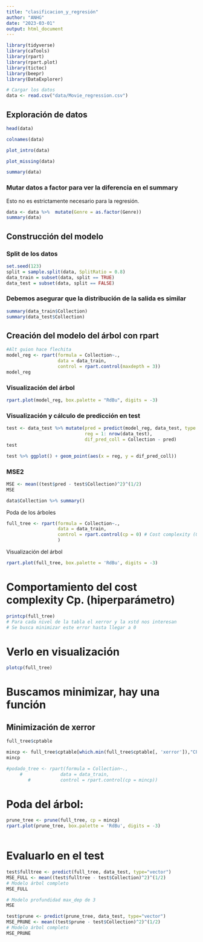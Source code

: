 ---
title: "clasificacion_y_regresión"
author: "ANHG"
date: "2023-03-01"
output: html_document
---

```{r}
library(tidyverse)
library(caTools)
library(rpart)
library(rpart.plot)
library(tictoc)
library(beepr)
library(DataExplorer)
```

```{r}
# Cargar los datos
data <- read.csv("data/Movie_regression.csv")
```

## Exploración de datos

```{r}
head(data)
```

```{r}
colnames(data)
```

```{r}
plot_intro(data)
```

```{r}
plot_missing(data)
```

```{r}
summary(data)
```

### Mutar datos a factor para ver la diferencia en el summary

Esto no es estrictamente necesario para la regresión.

```{r}
data <- data %>%  mutate(Genre = as.factor(Genre))
summary(data)
```

## Construcción del modelo

### Split de los datos

```{r}
set.seed(123)
split = sample.split(data, SplitRatio = 0.8)
data_train = subset(data, split == TRUE)
data_test = subset(data, split == FALSE)
```

### Debemos asegurar que la distribución de la salida es similar

```{r}
summary(data_train$Collection)
summary(data_test$Collection)
```

## Creación del modelo del árbol con rpart

```{r}
#Alt guion hace flechita
model_reg <- rpart(formula = Collection~.,
                   data = data_train,
                   control = rpart.control(maxdepth = 3))
model_reg
```

### Visualización del árbol

```{r}
rpart.plot(model_reg, box.palette = "RdBu", digits = -3)
```

### Visualización y cálculo de predicción en test

```{r}
test <- data_test %>% mutate(pred = predict(model_reg, data_test, type = 'vector'),
                             reg = 1: nrow(data_test),
                             dif_pred_coll = Collection - pred)
test
```

```{r}
test %>% ggplot() + geom_point(aes(x = reg, y = dif_pred_coll))
```

### MSE2

```{r}
MSE <- mean((test$pred - test$Collection)^2)^(1/2)
MSE
```

```{r}
data$Collection %>% summary()
```

Poda de los árboles

```{r}
full_tree <- rpart(formula = Collection~.,
                   data = data_train,
                   control = rpart.control(cp = 0) # Cost complexity (0 es el más grande posible)
                   )
```

Visualización del árbol

```{r}
rpart.plot(full_tree, box.palette = 'RdBu', digits = -3)
```

# Comportamiento del cost complexity Cp. (hiperparámetro)

```{r}
printcp(full_tree)
# Para cada nivel de la tabla el xerror y la xstd nos interesan
# Se busca minimizar este error hasta llegar a 0
```

# Verlo en visualización

```{r}
plotcp(full_tree)
```

# Buscamos minimizar, hay una función

## Minimización de xerror

```{r}
full_tree$cptable
```

```{r}
mincp <- full_tree$cptable[which.min(full_tree$cptable[, 'xerror']),"CP"]
mincp
```

```{r}
#podado_tree <- rpart(formula = Collection~.,
     #              data = data_train,
        #           control = rpart.control(cp = mincp))
```

# Poda del árbol:

```{r}
prune_tree <- prune(full_tree, cp = mincp)
rpart.plot(prune_tree, box.palette = 'RdBu', digits = -3)
  
```

# Evaluarlo en el test

```{r}
test$fulltree <- predict(full_tree, data_test, type="vector")
MSE_FULL <- mean((test$fulltree - test$Collection)^2)^(1/2)
# Modelo árbol completo
MSE_FULL
```

```{r}
# Modelo profundidad max_dep de 3
MSE
```

```{r}
test$prune <- predict(prune_tree, data_test, type="vector")
MSE_PRUNE <- mean((test$prune - test$Collection)^2)^(1/2)
# Modelo árbol completo
MSE_PRUNE
```
